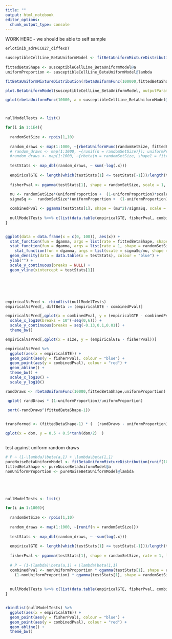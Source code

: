 ```yaml
---
title: ""
output: html_notebook
editor_options: 
  chunk_output_type: console
---
```


WORK HERE - we should be able to self sample


```r


erlotinib_adrHCC827_diffexDT

susceptibleCellLine_BetaUniformModel <- fitBetaUniformMixtureDistribution(erlotinib_adrHCC827_diffexDT$HCC827_pValue, 
                                                                          nStarts = 20)
fittedBetaShape <- susceptibleCellLine_BetaUniformModel@a
uniformProportion <- susceptibleCellLine_BetaUniformModel@lambda

fitBetaUniformMixtureDistribution(rbetaUniformFunc(100000,fittedBetaShape,nonUniformProportion))

plot.BetaUniformModel(susceptibleCellLine_BetaUniformModel, outputParameters = F, outputFormula = F)

qplot(rbetaUniformFunc(10000, a = susceptibleCellLine_BetaUniformModel@a, lambda = susceptibleCellLine_BetaUniformModel@lambda))



nullModelTests <- list()

for(i in 1:1E4){
  
  randomSetSize <- rpois(1,10)
  
  random_draws <- map(1:1000, ~{rbetaUniformFunc(randomSetSize, fittedBetaShape, uniformProportion)})
  # random_draws <- map(1:1000, ~{runif(n = randomSetSize)}); uniformProportion <- 1
  #random_draws <- map(1:1000, ~{rbeta(n = randomSetSize, shape1 = fittedBetaShape, shape2 = 1)}) ; uniformProportion <- 0
  
  testStats <- map_dbl(random_draws, ~ sum(-log(.x)))
  
  empiricalGTE <- length(which(testStats[1] <= testStats[-1]))/length(testStats[-1])
  
  fisherPval <- pgamma(testStats[1], shape = randomSetSize, scale = 1, lower.tail = FALSE) 
  
  mu <- randomSetSize*(uniformProportion +  (1-uniformProportion)*scaleParam)
  sigmaSq <-  randomSetSize*(uniformProportion +  (1-uniformProportion)*scaleParam^2)

  combinedPval <- pgamma(testStats[1], shape = (mu^2)/sigmaSq, scale = sigmaSq/mu, lower.tail = F)
  
  nullModelTests %<>% c(list(data.table(empiricalGTE, fisherPval, combinedPval, size = randomSetSize)))
}


ggplot(data = data.frame(x = c(0, 100)), aes(x)) +
  stat_function(fun = dgamma, args = list(rate = fittedBetaShape, shape = randomSetSize), colour = "red") +
  stat_function(fun = dgamma, args = list(rate = 1, shape = randomSetSize), colour = "black") +
    stat_function(fun = dgamma, args = list(scale = sigmaSq/mu, shape = (mu^2)/sigmaSq), colour = "pink") +
  geom_density(data = data.table(x = testStats), colour = "blue") +
  ylab("") +
  scale_y_continuous(breaks = NULL) +
  geom_vline(xintercept = testStats[1]) 






empiricalVsPred <- rbindlist(nullModelTests)
empiricalVsPred[, diffBeta := (empiricalGTE - combinedPval)]

empiricalVsPred[,qplot(x = combinedPval, y = (empiricalGTE - combinedPval))] + 
  scale_x_log10(breaks = 10^(-seq(0,6))) +
  scale_y_continuous(breaks = seq(-0.13,0.1,0.01)) +
  theme_bw()

empiricalVsPred[,qplot(x = size, y = (empiricalGTE - fisherPval))]

empiricalVsPred %>%
  ggplot(aes(x = empiricalGTE)) +
  geom_point(aes(y = fisherPval), colour = "blue") +
  geom_point(aes(y = combinedPval), colour = "red") +
  geom_abline() +
  theme_bw() +
  scale_x_log10() +
  scale_y_log10()

```



```r

randDraws <- rbetaUniformFunc(10000,fittedBetaShape,uniformProportion)

 qplot( randDraws * (1-uniformProportion)/uniformProportion)

 sort(-randDraws^(fittedBetaShape-1))
 

transformed <- (fittedBetaShape-1) * (  (randDraws - uniformProportion)/(fittedBetaShape*nonUniformProportion) )

qplot(x = dom, y = 0.5 + 0.5*tanh(dom/2)  )



```







test against uniform random draws

```r



# P ~ (1-\lambda)\beta(a,1) + \lambda\beta(1,1)
pureNoiseBetaUniformModel <- fitBetaUniformMixtureDistribution(runif(10000), nStarts = 20)
fittedBetaShape <- pureNoiseBetaUniformModel@a
nonUniformProportion <- pureNoiseBetaUniformModel@lambda





nullModelTests <- list()

for(i in 1:1000){
  
  randomSetSize <- rpois(1,10)
  
  random_draws <- map(1:1000, ~{runif(n = randomSetSize)})
  
  testStats <- map_dbl(random_draws, ~ -sum(log(.x)))
  
  empiricalGTE <- length(which(testStats[1] <= testStats[-1]))/length(testStats[-1])
  
  fisherPval <- pgamma(testStats[1], shape = randomSetSize, rate = 1, lower.tail = FALSE) 
  
  # P ~ (1-\lambda)\beta(a,1) + \lambda\beta(1,1)
  combinedPval <- nonUniformProportion * qgamma(testStats[1], shape = randomSetSize, rate = 1, lower.tail = FALSE) +
    (1-nonUniformProportion) * qgamma(testStats[1], shape = randomSetSize, rate = fittedBetaShape, lower.tail = FALSE)
  
  
  nullModelTests %<>% c(list(data.table(empiricalGTE, fisherPval, combinedPval, size = randomSetSize)))
}


rbindlist(nullModelTests) %>%
  ggplot(aes(x = empiricalGTE)) +
  geom_point(aes(y = fisherPval), colour = "blue") +
  geom_point(aes(y = combinedPval), colour = "red") +
  geom_abline() +
  theme_bw()

```
